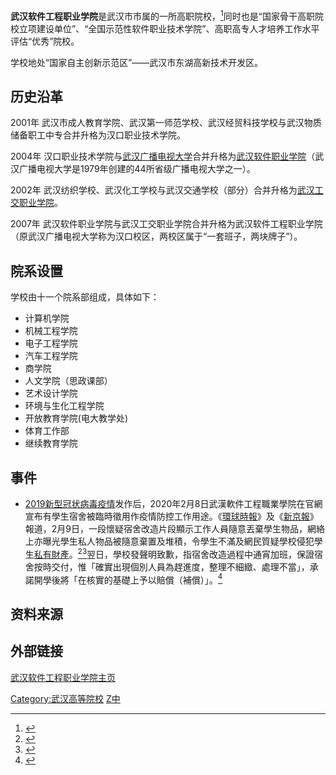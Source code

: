 {{Infobox University |
| Name = <big>武汉软件工程职业学院</big>
| EnglishName = Wuhan Vocational College of Software and Engineering
| SealImage = [[File:武汉软件工程职业学院.jpg|200px]]
| SealInfo = 
| Motto = 
| Established = 
| Type = 市属高校
| President = 马蜂
| Secretary = 
| Location = {{CHN}}[[湖北省|湖北省]][[武汉市|武汉市]]武汉市东湖新技术开发区光谷大道117号
| Campus = 市区
| Area = 约1200[[亩|亩]]
| Department = 
| Faculty = 700余人
| Professor =
| Associate Professor = 
| Assistant Professor = 
| Lecturer = 
| Student = 14000余人
| Undergraduate = 
| Postgraduate = 
| Website =http://www.whvcse.edu.cn/
|logo         = 
|}}
'''武汉软件工程职业学院'''是武汉市市属的一所高职院校，<ref>{{cite web |url=http://www.whvcse.com/article.asp?nid=191&id=441 |title=存档副本 |accessdate=2011-11-21 |deadurl=yes |archiveurl=https://web.archive.org/web/20111103093201/http://www.whvcse.com/article.asp?nid=191&id=441 |archivedate=2011-11-03 }}</ref>同时也是“国家骨干高职院校立项建设单位”、“全国示范性软件职业技术学院”、高职高专人才培养工作水平评估“优秀”院校。

学校地处“国家自主创新示范区”——武汉市东湖高新技术开发区。

==历史沿革==
2001年 武汉市成人教育学院、武汉第一师范学校、武汉经贸科技学校与武汉物质储备职工中专合并升格为汉口职业技术学院。

2004年 汉口职业技术学院与[[武汉广播电视大学|武汉广播电视大学]]合并升格为[[武汉软件职业学院|武汉软件职业学院]]（武汉广播电视大学是1979年创建的44所省级广播电视大学之一）。

2002年 武汉纺织学校、武汉化工学校与武汉交通学校（部分）合并升格为[[武汉工交职业学院|武汉工交职业学院]]。

2007年 武汉软件职业学院与武汉工交职业学院合并升格为武汉软件工程职业学院（原武汉广播电视大学称为汉口校区，两校区属于“一套班子，两块牌子”）。
==院系设置==
学校由十一个院系部组成，具体如下：
* 计算机学院
* 机械工程学院
* 电子工程学院
* 汽车工程学院
* 商学院
* 人文学院（思政课部）
* 艺术设计学院
* 环境与生化工程学院
* 开放教育学院(电大教学处)
* 体育工作部
* 继续教育学院

== 事件 ==
* [[2019新型冠状病毒|2019新型冠状病毒]][[2019新型冠狀病毒疫情|疫情]]发作后，2020年2月8日武漢軟件工程職業學院在官網宣布有學生宿舍被臨時徵用作疫情防控工作用途。《[[環球時報|環球時報]]》及《[[新京報|新京報]]》報道，2月9日，一段懷疑宿舍改造片段顯示工作人員隨意丟棄學生物品，網絡上亦曝光學生私人物品被隨意棄置及堆積，令學生不滿及網民質疑學校侵犯學生[[私有財產|私有財產]]。<ref>{{cite news |title=被紧急征用宿舍后乱丢学生物品，学校道歉 |url=http://finance.sina.com.cn/wm/2020-02-10/doc-iimxxstf0183288.shtml |work=finance.sina.com.cn |date=2020-02-10 |accessdate=2020-02-10 |archive-date=2020-02-17 |archive-url=https://web.archive.org/web/20200217020403/https://finance.sina.com.cn/wm/2020-02-10/doc-iimxxstf0183288.shtml |dead-url=no }}</ref><ref>{{cite news |title=武软回应宿舍征用争议：为赶进度处理不细致，将核实补偿 |url=http://www.bjnews.com.cn/edu/2020/02/10/687039.html |work=www.bjnews.com.cn |accessdate=2020-02-10 |archive-date=2020-02-17 |archive-url=https://web.archive.org/web/20200217021853/http://www.bjnews.com.cn/edu/2020/02/10/687039.html |dead-url=no }}</ref>翌日，學校發聲明致歉，指宿舍改造過程中通宵加班，保證宿舍按時交付，惟「確實出現個別人員為趕進度，整理不細緻、處理不當」，承諾開學後將「在核實的基礎上予以賠償（補償）」。<ref>{{cite news |title=武汉高校学生称宿舍征用后物品遭乱丢，学校道歉了 |url=http://www.bjnews.com.cn/news/2020/02/10/687027.html |work=www.bjnews.com.cn |accessdate=2020-02-10 |archive-date=2020-02-17 |archive-url=https://web.archive.org/web/20200217020348/http://www.bjnews.com.cn/news/2020/02/10/687027.html |dead-url=no }}</ref>

==资料来源==
<references />

==外部链接==
[http://www.whvcse.edu.cn/ 武汉软件工程职业学院主页] {{Wayback|url=http://www.whvcse.edu.cn/ |date=20211130121821 }}

{{湖北高等院校}}

[[Category:武汉高等院校|Category:武汉高等院校]]
[[Category:1979年創建的教育機構|Z中]]